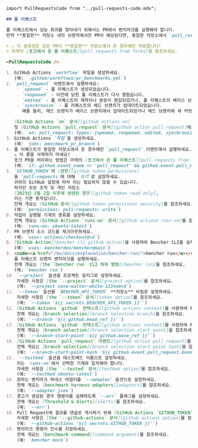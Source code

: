 ```markdown
import PullRequestsCode from "../pull-requests-code.mdx";

## 풀 리퀘스트

풀 리퀘스트에서 성능 회귀를 찾아내기 위해서는 PR에서 벤치마크를 실행해야 합니다.
만약 **동일한** 저장소 내의 브랜치에서만 PR이 예상된다면, 동일한 저장소에서 `pull_request` 이벤트에 대해 실행할 다른 워크플로우를 간단히 생성할 수 있습니다.

> ⚠️ 이 솔루션은 모든 PR이 **동일한** 저장소에서 온 경우에만 작동합니다!
> 아래의 [포크에서 온 풀 리퀘스트][pull requests from forks]를 참조하세요.

<PullRequestsCode />

1. GitHub Actions `workflow` 파일을 생성하세요.
   (예: `.github/workflows/pr_benchmarks.yml`)
2. `pull_request` 이벤트에서 실행하세요:
    - `opened` - 풀 리퀘스트가 생성되었습니다.
    - `reopened` - 이전에 닫힌 풀 리퀘스트가 다시 열렸습니다.
    - `edited` - 풀 리퀘스트의 제목이나 본문이 편집되었거나, 풀 리퀘스트의 베이스 브랜치가 변경되었습니다.
    - `synchronize` - 풀 리퀘스트의 헤드 브랜치가 업데이트되었습니다.
      예를 들어, 헤드 브랜치가 베이스 브랜치에서 업데이트되었거나 헤드 브랜치에 새 커밋이 푸시되었습니다.

   [GitHub Actions `on` 문서][github actions on]
   및 [GitHub Actions `pull_request` 문서][github action pull_request]에서 전체 개요를 확인하세요.
   (예: `on: pull_request: types: [opened, reopened, edited, synchronize]`)
3. GitHub Actions `작업`을 생성하세요.
   (예: `jobs: benchmark_pr_branch`)
4. 풀 리퀘스트가 동일한 저장소에서 온 경우에만 `pull_request` 이벤트에서 실행하세요.
   ⚠️ 이 줄을 삭제하지 마세요!
   포크 PR을 처리하는 방법은 아래의 [포크에서 온 풀 리퀘스트][pull requests from forks]를 참조하세요.
   (예: `if: github.event_name == 'pull_request' && github.event.pull_request.head.repo.full_name == github.repository`)
5. `GITHUB_TOKEN`의 [권한][github token permissions]
   을 `pull-requests`에 대해 `쓰기`로 설정하세요.
   귀하의 GitHub 설정에 따라 이는 필요하지 않을 수 있습니다.
   하지만 모든 조직 및 개인 저장소
   [2023년 2월 2일 이후에 생성된 경우][github token read only],
   이는 기본 동작입니다.
   전체 개요는 [GitHub 문서][github token permissions security]를 참조하세요.
   (예: `permissions: pull-requests: write`)
6. 작업이 실행될 기계의 종류를 설정하세요.
   전체 개요는 [GitHub Actions `runs-on` 문서][github actions runs-on]를 참조하세요.
   (예: `runs-on: ubuntu-latest`)
7. PR 브랜치 소스 코드를 체크아웃하세요.
   (예: `uses: actions/checkout@v4`)
8. [GitHub Action][bencher cli github action]을 사용하여 Bencher CLI를 설치하세요.
   (예: `uses: bencherdev/bencher@main`)
9. <code><a href="/ko/docs/explanation/bencher-run/">bencher run</a></code> CLI 하위 명령을 사용하여
   풀 리퀘스트 브랜치 벤치마크를 실행하세요.
   전체 개요는 [the `bencher run` CLI 하위 명령][bencher run]을 참조하세요.
   (예: `bencher run`)
10. `--project` 옵션을 프로젝트 슬러그로 설정하세요.
    자세한 사항은 [the `--project` 문서][project option]를 참조하세요.
    (예: `--project save-walter-white-1234abcd`)
11. `--token` 옵션을 `BENCHER_API_TOKEN` **저장소** 비밀로 설정하세요.
    자세한 사항은 [the `--token` 문서][token option]를 참조하세요.
    (예: `--token '${{ secrets.BENCHER_API_TOKEN }}'`)
12. [GitHub Actions `github` 컨텍스트][github actions context]를 사용하여 PR 브랜치 이름을 `--branch` 옵션으로 설정하세요.
    전체 개요는 [branch selection][branch selection branch]을 참조하세요.
    (예: `--branch '${{ github.head_ref }}'`)
13. [GitHub Actions `github` 컨텍스트][github actions context]를 사용하여 PR 베이스 브랜치 시작점을 `--branch-start-point` 옵션으로 설정하세요.
    전체 개요는 [branch selection][branch selection start point]을 참조하세요.
    (예: `--branch-start-point '${{ github.base_ref }}'`)
14. [GitHub Actions `pull_request` 이벤트][github action pull_request]를 사용하여 PR 베이스 브랜치 시작점 해시를 `--branch-start-point-hash` 옵션으로 설정하세요.
    전체 개요는 [branch selection][branch selection start point hash]을 참조하세요.
    (예: `--branch-start-point-hash '${{ github.event.pull_request.base.sha }}'`)
15. `--testbed` 옵션을 테스트베드 이름으로 설정하세요.
    이는 `runs-on`에서 선택한 기계와 일치해야 합니다.
    자세한 사항은 [the `--tested` 문서][testbed option]를 참조하세요.
    (예: `--testbed ubuntu-latest`)
16. 원하는 벤치마크 하네스 어댑터를 `--adapter` 옵션으로 설정하세요.
    전체 개요는 [benchmark harness adapters][adapters]를 참조하세요.
    (예: `--adapter json`)
17. 경고가 생성된 경우 명령어를 실패하도록 `--err` 플래그를 설정하세요.
    전체 개요는 [Threshold & Alerts][alerts]를 참조하세요.
    (예: `--err`)
18. Pull Request에 결과를 댓글로 게시하기 위해 [GitHub Actions `GITHUB_TOKEN` 환경 변수][github token]로 GitHub API 인증 토큰을 `--github-actions` 옵션으로 설정하세요.
    자세한 사항은 [the `--github-actions` 문서][github actions option]를 참조하세요.
    (예: `--github-actions '${{ secrets.GITHUB_TOKEN }}'`)
19. 벤치마크 명령어 인수를 지정하세요.
    전체 개요는 [benchmark command][command argument]를 참조하세요.
    (예: `bencher mock`)
```

[github actions on]: https://docs.github.com/en/actions/using-workflows/workflow-syntax-for-github-actions#on
[github action pull_request]: https://docs.github.com/en/webhooks/webhook-events-and-payloads#pull_request
[github token permissions]: https://docs.github.com/en/actions/using-jobs/assigning-permissions-to-jobs#setting-the-github_token-permissions-for-a-specific-job
[github token read only]: https://github.blog/changelog/2023-02-02-github-actions-updating-the-default-github_token-permissions-to-read-only/
[github token permissions security]: https://docs.github.com/en/actions/security-guides/automatic-token-authentication#modifying-the-permissions-for-the-github_token
[github actions runs-on]: https://docs.github.com/en/actions/using-workflows/workflow-syntax-for-github-actions#jobsjob_idruns-on
[bencher cli github action]: https://github.com/marketplace/actions/bencher-cli
[github actions context]: https://docs.github.com/en/actions/learn-github-actions/contexts#github-context
[github token]: https://docs.github.com/en/actions/security-guides/automatic-token-authentication

[bencher run]: /ko/docs/explanation/bencher-run/
[project option]: /ko/docs/explanation/bencher-run/#--project-project
[token option]: /ko/docs/explanation/bencher-run/#--token-token
[branch selection branch]: /ko/docs/explanation/branch-selection/#--branch-branch
[branch selection start point]: /ko/docs/explanation/branch-selection/#--branch-start-point-branch
[branch selection start point hash]: /ko/docs/explanation/branch-selection/#--branch-start-point-hash-hash
[testbed option]: /ko/docs/explanation/bencher-run/#--testbed-testbed
[adapters]: /ko/docs/explanation/adapters/
[alerts]: /ko/docs/explanation/thresholds/#alerts
[github actions option]: /ko/docs/explanation/bencher-run/#--github-actions-github_token
[command argument]: /ko/docs/explanation/bencher-run/#benchmark-command

[pull requests from forks]: #pull-requests-from-forks

